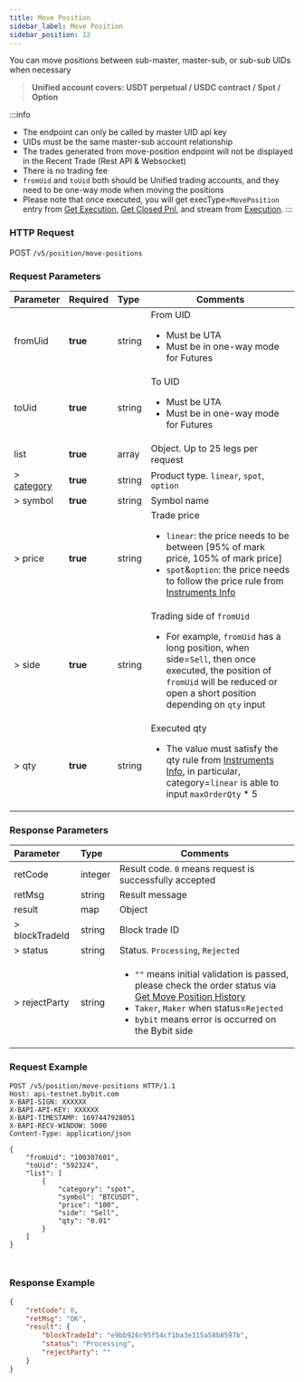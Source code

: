 ```yaml
---
title: Move Position
sidebar_label: Move Position
sidebar_position: 12
---
```

You can move positions between sub-master, master-sub, or sub-sub UIDs when necessary
> **Unified account covers: USDT perpetual / USDC contract / Spot / Option**<br/>

:::info
* The endpoint can only be called by master UID api key
* UIDs must be the same master-sub account relationship
* The trades generated from move-position endpoint will not be displayed in the Recent Trade (Rest API & Websocket)
* There is no trading fee
* `fromUid` and `toUid` both should be Unified trading accounts, and they need to be one-way mode when moving the positions
* Please note that once executed, you will get execType=`MovePosition` entry from [Get Execution](execution#), [Get Closed Pnl](close-pnl#), and stream from [Execution](../websocket/private/execution).
:::


### HTTP Request
POST `/v5/position/move-positions`

### Request Parameters
| Parameter | Required | Type | Comments|
|:----- |:-------|:-----|------ |
|fromUid |**true** |string |From UID <ul><li>Must be UTA</li><li>Must be in one-way mode for Futures</li></ul>|
|toUid |**true** |string |To UID <ul><li>Must be UTA</li><li>Must be in one-way mode for Futures</li></ul>|
|list |**true** |array |Object. Up to 25 legs per request|
|> [category](../enum#category) |**true** |string |Product type. `linear`, `spot`, `option` |
|> symbol |**true** |string |Symbol name|
|> price |**true** |string |Trade price <ul><li>`linear`: the price needs to be between [95% of mark price, 105% of mark price]</li><li>`spot`&`option`: the price needs to follow the price rule from [Instruments Info](../market/instrument)</li></ul>|
|> side |**true** |string |Trading side of `fromUid` <ul><li>For example, `fromUid` has a long position, when side=`Sell`, then once executed, the position of `fromUid` will be reduced or open a short position depending on `qty` input</li></ul>|
|> qty |**true** |string |Executed qty <ul><li>The value must satisfy the qty rule from [Instruments Info](../market/instrument), in particular, category=`linear` is able to input `maxOrderQty` * 5</li></ul>|

### Response Parameters
| Parameter | Type | Comments|
|:----- |:-----|----- |
|retCode |integer |Result code. `0` means request is successfully accepted |
|retMsg |string |Result message |
|result |map |Object|
|> blockTradeId |string |Block trade ID|
|> status |string |Status. `Processing`, `Rejected`|
|> rejectParty |string |<ul><li>`""` means initial validation is passed, please check the order status via [Get Move Position History](move-position-history#)</li><li>`Taker`, `Maker` when status=`Rejected`</li><li>`bybit` means error is occurred on the Bybit side</li></ul> |

### Request Example

<Tabs groupId="programming-languages">
<TabItem value="http" label="HTTP">

```http
POST /v5/position/move-positions HTTP/1.1
Host: api-testnet.bybit.com
X-BAPI-SIGN: XXXXXX
X-BAPI-API-KEY: XXXXXX
X-BAPI-TIMESTAMP: 1697447928051
X-BAPI-RECV-WINDOW: 5000
Content-Type: application/json

{
    "fromUid": "100307601",
    "toUid": "592324",
    "list": [
        {
            "category": "spot",
            "symbol": "BTCUSDT",
            "price": "100",
            "side": "Sell",
            "qty": "0.01"
        }
    ]
}
```

</TabItem>
<TabItem value="python" label="Python">

```python

```

</TabItem>
<TabItem value="Node" label="Node.js">

```n4js

```

</TabItem>
</Tabs>

### Response Example

```json
{
    "retCode": 0,
    "retMsg": "OK",
    "result": {
        "blockTradeId": "e9bb926c95f54cf1ba3e315a58b8597b",
        "status": "Processing",
        "rejectParty": ""
    }
}
```
